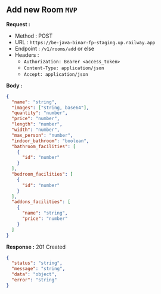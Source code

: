 
## Add new Room `MVP`

**Request :**

- Method : <Badge method="POST">POST</Badge>
- URL : `https://be-java-binar-fp-staging.up.railway.app`
- Endpoint : `/v1/rooms/add` or else
- Headers :
  - `Authorization: Bearer <access_token>`
  - `Content-Type: application/json`
  - `Accept: application/json`

**Body :**

```json
{
  "name": "string",
  "images": ["string, base64"],
  "quantity": "number",
  "price": "number",
  "length": "number",
  "width": "number",
  "max_person": "number",
  "indoor_bathroom": "boolean",
  "bathroom_facilities": [
    {
      "id": "number"
    }
  ],
  "bedroom_facilities": [
    {
      "id": "number"
    }
  ],
  "addons_facilities": [
    {
      "name": "string",
      "price": "number"
    }
  ]
}
```

**Response :** <Badge outline variant="success">201 Created</Badge>

```json
{
  "status": "string",
  "message": "string",
  "data": "object",
  "error": "string"
}
```
